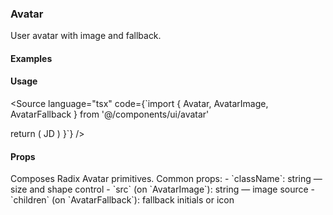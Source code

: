 
<Meta of={AvatarStories} />

### Avatar

User avatar with image and fallback.

#### Examples

<Canvas>
  <Story of={AvatarStories.Image} />
</Canvas>

<Canvas>
  <Story of={AvatarStories.Fallback} />
</Canvas>

<Canvas>
  <Story of={AvatarStories.Sizes} />
</Canvas>

#### Usage

<Source language="tsx" code={`import { Avatar, AvatarImage, AvatarFallback } from '@/components/ui/avatar'

  return (
    <Avatar className="size-12">
      <AvatarImage src="/user.jpg" alt="User" />
      <AvatarFallback>JD</AvatarFallback>
    </Avatar>
  )
}`} />

#### Props

<Description>
  Composes Radix Avatar primitives. Common props: - `className`: string — size
  and shape control - `src` (on `AvatarImage`): string — image source -
  `children` (on `AvatarFallback`): fallback initials or icon
</Description>

